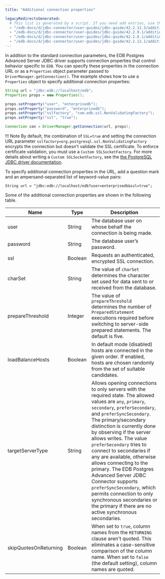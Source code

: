 ```yaml
---
title: "Additional connection properties"

legacyRedirectsGenerated:
  # This list is generated by a script. If you need add entries, use the `legacyRedirects` key.
  - "/edb-docs/d/jdbc-connector/user-guides/jdbc-guide/42.2.12.3/additional_connection_properties.html"
  - "/edb-docs/d/jdbc-connector/user-guides/jdbc-guide/42.2.9.1/additional_connection_properties.html"
  - "/edb-docs/d/jdbc-connector/user-guides/jdbc-guide/42.2.8.1/additional_connection_properties.html"
  - "/edb-docs/d/jdbc-connector/user-guides/jdbc-guide/42.2.12.1/additional_connection_properties.html"
---
```


<div id="additional_connection_properties" class="registered_link"></div>

In addition to the standard connection parameters, the EDB Postgres Advanced Server JDBC driver supports connection properties that control behavior specific to `EDB`. You can specify these properties in the connection URL or as a `Properties` object parameter passed to `DriverManager.getConnection()`. The example shows how to use a `Properties` object to specify additional connection properties:

```java
String url = "jdbc:edb://localhost/edb";
Properties props = new Properties();

props.setProperty("user", "enterprisedb");
props.setProperty("password", "enterprisedb");
props.setProperty("sslfactory", "com.edb.ssl.NonValidatingFactory");
props.setProperty("ssl", "true");

Connection con = DriverManager.getConnection(url, props);
```

!!! Note
    By default, the combination of `SSL=true` and setting the connection URL parameter `sslfactory=org.postgresql.ssl.NonValidatingFactory` encrypts the connection but doesn't validate the SSL certificate. To enforce certificate validation, you must use a `Custom SSLSocketFactory`. For more details about writing a `Custom SSLSocketFactory`, see the [the PostgreSQL JDBC driver documentation](https://jdbc.postgresql.org/documentation/head/ssl-factory.html).

To specify additional connection properties in the URL, add a question mark and an ampersand-separated list of keyword-value pairs:

`String url = "jdbc:edb://localhost/edb?user=enterprisedb&ssl=true";`

Some of the additional connection properties are shown in the following table.

| Name                  | Type    | Description                                                                                                                                                                                                                                                                                                                                                                                                                                                                                                                                                                      |
| --------------------- | ------- | -------------------------------------------------------------------------------------------------------------------------------------------------------------------------------------------------------------------------------------------------------------------------------------------------------------------------------------------------------------------------------------------------------------------------------------------------------------------------------------------------------------------------------------------------------------------------------- |
| user                  | String  | The database user on whose behalf the connection is being made.                                                                                                                                                                                                                                                                                                                                                                                                                                                                                                                  |
| password              | String  | The database user’s password.                                                                                                                                                                                                                                                                                                                                                                                                                                                                                                                                                    |
| ssl                   | Boolean | Requests an authenticated, encrypted SSL connection.                                                                                                                                                                                                                                                                                                                                                                                                                                                                                                                              |
| charSet               | String  | The value of `charSet` determines the character set used for data sent to or received from the database.                                                                                                                                                                                                                                                                                                                                                                                                                                                                           |
| prepareThreshold      | Integer | The value of `prepareThreshold` determines the number of `PreparedStatement` executions required before switching to server-side prepared statements. The default is five.                                                                                                                                                                                                                                                                                                                                                                                                           |
| loadBalanceHosts      | Boolean | In default mode (disabled) hosts are connected in the given order. If enabled, hosts are chosen randomly from the set of suitable candidates.                                                                                                                                                                                                                                                                                                                                                                                                                                    |
| targetServerType      | String  | Allows opening connections to only servers with the required state. The allowed values are `any`, `primary`, `secondary`, `preferSecondary`, and `preferSyncSecondary`. The primary/secondary distinction is currently done by observing if the server allows writes. The value `preferSecondary` tries to connect to secondaries if any are available, otherwise allows connecting to the primary. The EDB Postgres Advanced Server JDBC Connector supports `preferSyncSecondary`, which permits connection to only synchronous secondaries or the primary if there are no active synchronous secondaries. |
| skipQuotesOnReturning | Boolean | When set to `true`, column names from the `RETURNING` clause aren't quoted. This eliminates a case-sensitive comparison of the column name. When set to `false` (the default setting), column names are quoted.                                                                                                                                                                                                                                                                                                                                                                       |
